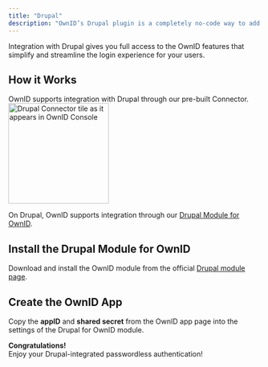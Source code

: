 ```yaml
---
title: "Drupal"
description: "OwnID’s Drupal plugin is a completely no-code way to add passwordless authentication to your Drupal website with a few clicks."
---
```




Integration with Drupal gives you full access to the OwnID features that simplify and streamline the login experience for your users.

## How it Works

OwnID supports integration with Drupal through our pre-built Connector. 
<img src="/images/oi-tile-drup.png" width="200"  alt=" Drupal Connector  tile as it appears in OwnID Console"></img>

On Drupal, OwnID supports integration through our [Drupal Module for OwnID](https://www.drupal.org/project/ownid).

<UserDataSnippet/>

## Install the Drupal Module for OwnID
Download and install the OwnID module from the official [Drupal module page](https://www.drupal.org/project/ownid).

## Create the OwnID App

<BuildAppSnippet connector_name="Drupal"/>

Copy the **appID** and **shared secret** from the OwnID app page into the settings of the Drupal for OwnID module.

<Check>**Congratulations!**   
Enjoy your Drupal-integrated passwordless authentication!</Check>

<NextStepsSnippet/>

